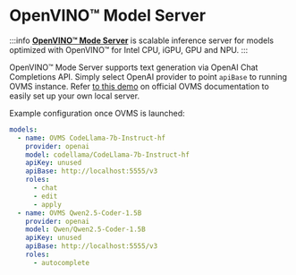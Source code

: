 # OpenVINO™ Model Server

:::info
[**OpenVINO™ Mode Server**](https://github.com/openvinotoolkit/model_server) is scalable inference server for models optimized with OpenVINO™ for Intel CPU, iGPU, GPU and NPU.
:::

OpenVINO™ Mode Server supports text generation via OpenAI Chat Completions API. Simply select OpenAI provider to point `apiBase` to running OVMS instance. Refer [to this demo](https://docs.openvino.ai/2025/model-server/ovms_demos_code_completion_vsc.html) on official OVMS documentation to easily set up your own local server. 

Example configuration once OVMS is launched:

```yaml title="config.yaml"
models:
  - name: OVMS CodeLlama-7b-Instruct-hf
    provider: openai
    model: codellama/CodeLlama-7b-Instruct-hf
    apiKey: unused
    apiBase: http://localhost:5555/v3
    roles:
      - chat
      - edit
      - apply
  - name: OVMS Qwen2.5-Coder-1.5B
    provider: openai
    model: Qwen/Qwen2.5-Coder-1.5B
    apiKey: unused
    apiBase: http://localhost:5555/v3
    roles:
      - autocomplete
```


